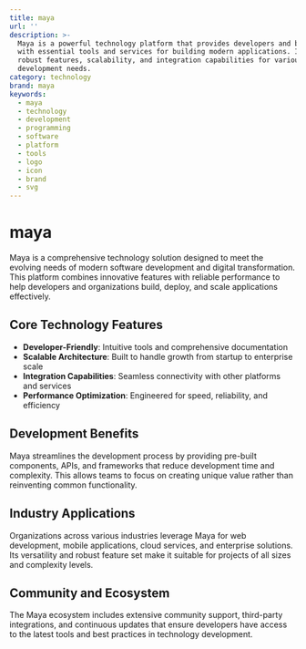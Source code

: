 ```yaml
---
title: maya
url: ''
description: >-
  Maya is a powerful technology platform that provides developers and businesses
  with essential tools and services for building modern applications. It offers
  robust features, scalability, and integration capabilities for various
  development needs.
category: technology
brand: maya
keywords:
  - maya
  - technology
  - development
  - programming
  - software
  - platform
  - tools
  - logo
  - icon
  - brand
  - svg
---
```


# maya

Maya is a comprehensive technology solution designed to meet the evolving needs of modern software development and digital transformation. This platform combines innovative features with reliable performance to help developers and organizations build, deploy, and scale applications effectively.

## Core Technology Features

- **Developer-Friendly**: Intuitive tools and comprehensive documentation
- **Scalable Architecture**: Built to handle growth from startup to enterprise scale
- **Integration Capabilities**: Seamless connectivity with other platforms and services
- **Performance Optimization**: Engineered for speed, reliability, and efficiency

## Development Benefits

Maya streamlines the development process by providing pre-built components, APIs, and frameworks that reduce development time and complexity. This allows teams to focus on creating unique value rather than reinventing common functionality.

## Industry Applications

Organizations across various industries leverage Maya for web development, mobile applications, cloud services, and enterprise solutions. Its versatility and robust feature set make it suitable for projects of all sizes and complexity levels.

## Community and Ecosystem

The Maya ecosystem includes extensive community support, third-party integrations, and continuous updates that ensure developers have access to the latest tools and best practices in technology development.
